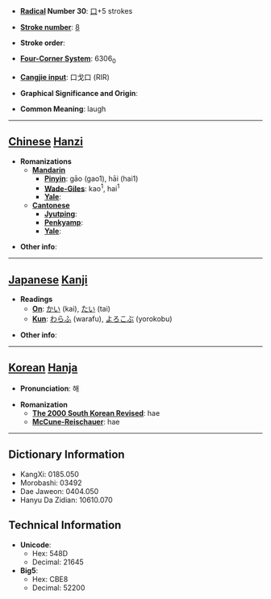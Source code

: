 * '''[[Wiktionary:Chinese radical index| Radical]] Number 30''': [[Wiktionary:Chinese radical index 口|口]]+5 strokes

* '''[[Wiktionary:Chinese total strokes index|Stroke number]]''': [[Wiktionary:Chinese total strokes index 8|8]]

* '''Stroke order''': 

* '''[[Wiktionary:Chinese four corner index|Four-Corner System]]''': 6306<sub>0</sub>

* '''[[Wiktionary:Chinese Cangjie index|Cangjie input]]''': 口戈口 (RIR)

* '''Graphical Significance and Origin''': 

* '''Common Meaning''': laugh

----

== [[Chinese]] [[Hanzi]] ==

* '''Romanizations'''
** '''[[Mandarin]]'''
*** '''[[Pinyin]]''': gāo (gao1), hāi (hai1)
*** '''[[Wade-Giles]]''': kao<sup>1</sup>, hai<sup>1</sup>
*** '''[[Yale]]''': 
** '''[[Cantonese]]'''
*** '''[[Jyutping]]''':
*** '''[[Penkyamp]]''': 
*** '''[[Yale]]''': 

* '''Other info''': 

----

== [[Japanese]] [[Kanji]] ==

* '''Readings'''
** '''[[On]]''': [[かい]] (kai), [[たい]] (tai)
** '''[[Kun]]''': [[わらふ]] (warafu), [[よろこぶ]] (yorokobu)

* '''Other info''':  

----

== [[Korean]] [[Hanja]] ==

* '''Pronunciation''': 해

* '''Romanization'''
** '''[[The 2000 South Korean Revised Romanization|The 2000 South Korean Revised]]''': hae
** '''[[McCune-Reischauer]]''': hae

----

== Dictionary Information ==

* KangXi: 0185.050
* Morobashi: 03492
* Dae Jaweon: 0404.050
* Hanyu Da Zidian: 10610.070

== Technical Information ==

* '''Unicode''':
** Hex: 548D
** Decimal: 21645
* '''Big5''':
** Hex: CBE8
** Decimal: 52200